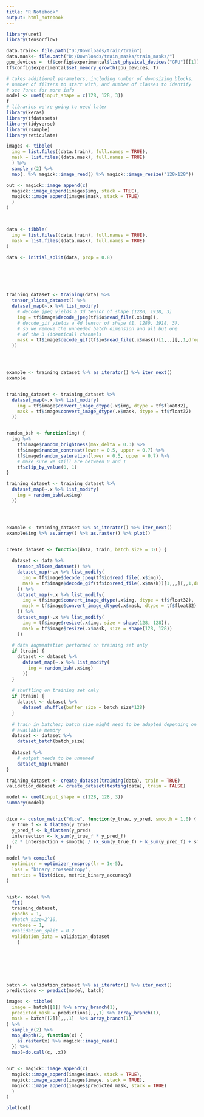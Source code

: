 ---
title: "R Notebook"
output: html_notebook
---

```{r}
library(unet)
library(tensorflow)

data.train<- file.path("D:/Downloads/train/train")
data.mask<- file.path("D:/Downloads/train_masks/train_masks/")
gpu_devices =  tf$config$experimental$list_physical_devices("GPU")[[1]]
tf$config$experimental$set_memory_growth(gpu_devices, T)
```



```{r}

# takes additional parameters, including number of downsizing blocks, 
# number of filters to start with, and number of classes to identify
# see ?unet for more info
model <- unet(input_shape = c(128, 128, 3))
f
# libraries we're going to need later
library(keras)
library(tfdatasets)
library(tidyverse)
library(rsample)
library(reticulate)

images <- tibble(
  img = list.files((data.train), full.names = TRUE),
  mask = list.files((data.mask), full.names = TRUE)
  ) %>% 
  sample_n(2) %>% 
  map(. %>% magick::image_read() %>% magick::image_resize("128x128"))

out <- magick::image_append(c(
  magick::image_append(images$img, stack = TRUE), 
  magick::image_append(images$mask, stack = TRUE)
  )
)



data <- tibble(
  img = list.files((data.train), full.names = TRUE),
  mask = list.files((data.mask), full.names = TRUE)
)

data <- initial_split(data, prop = 0.8)






training_dataset <- training(data) %>%  
  tensor_slices_dataset() %>% 
  dataset_map(~.x %>% list_modify(
    # decode_jpeg yields a 3d tensor of shape (1280, 1918, 3)
    img = tf$image$decode_jpeg(tf$io$read_file(.x$img)),
    # decode_gif yields a 4d tensor of shape (1, 1280, 1918, 3),
    # so we remove the unneeded batch dimension and all but one 
    # of the 3 (identical) channels
    mask = tf$image$decode_gif(tf$io$read_file(.x$mask))[1,,,][,,1,drop=FALSE]
  ))




example <- training_dataset %>% as_iterator() %>% iter_next()
example


training_dataset <- training_dataset %>% 
  dataset_map(~.x %>% list_modify(
    img = tf$image$convert_image_dtype(.x$img, dtype = tf$float32),
    mask = tf$image$convert_image_dtype(.x$mask, dtype = tf$float32)
  ))


random_bsh <- function(img) {
  img %>% 
    tf$image$random_brightness(max_delta = 0.3) %>% 
    tf$image$random_contrast(lower = 0.5, upper = 0.7) %>% 
    tf$image$random_saturation(lower = 0.5, upper = 0.7) %>% 
    # make sure we still are between 0 and 1
    tf$clip_by_value(0, 1) 
}

training_dataset <- training_dataset %>% 
  dataset_map(~.x %>% list_modify(
    img = random_bsh(.x$img)
  ))




example <- training_dataset %>% as_iterator() %>% iter_next()
example$img %>% as.array() %>% as.raster() %>% plot()


create_dataset <- function(data, train, batch_size = 32L) {
  
  dataset <- data %>% 
    tensor_slices_dataset() %>% 
    dataset_map(~.x %>% list_modify(
      img = tf$image$decode_jpeg(tf$io$read_file(.x$img)),
      mask = tf$image$decode_gif(tf$io$read_file(.x$mask))[1,,,][,,1,drop=FALSE]
    )) %>% 
    dataset_map(~.x %>% list_modify(
      img = tf$image$convert_image_dtype(.x$img, dtype = tf$float32),
      mask = tf$image$convert_image_dtype(.x$mask, dtype = tf$float32)
    )) %>% 
    dataset_map(~.x %>% list_modify(
      img = tf$image$resize(.x$img, size = shape(128, 128)),
      mask = tf$image$resize(.x$mask, size = shape(128, 128))
    ))
  
  # data augmentation performed on training set only
  if (train) {
    dataset <- dataset %>% 
      dataset_map(~.x %>% list_modify(
        img = random_bsh(.x$img)
      )) 
  }
  
  # shuffling on training set only
  if (train) {
    dataset <- dataset %>% 
      dataset_shuffle(buffer_size = batch_size*128)
  }
  
  # train in batches; batch size might need to be adapted depending on
  # available memory
  dataset <- dataset %>% 
    dataset_batch(batch_size)
  
  dataset %>% 
    # output needs to be unnamed
    dataset_map(unname) 
}

training_dataset <- create_dataset(training(data), train = TRUE)
validation_dataset <- create_dataset(testing(data), train = FALSE)

model <- unet(input_shape = c(128, 128, 3))
summary(model)


dice <- custom_metric("dice", function(y_true, y_pred, smooth = 1.0) {
  y_true_f <- k_flatten(y_true)
  y_pred_f <- k_flatten(y_pred)
  intersection <- k_sum(y_true_f * y_pred_f)
  (2 * intersection + smooth) / (k_sum(y_true_f) + k_sum(y_pred_f) + smooth)
})

model %>% compile(
  optimizer = optimizer_rmsprop(lr = 1e-5),
  loss = "binary_crossentropy",
  metrics = list(dice, metric_binary_accuracy)
)


hist<- model %>% 
  fit(
  training_dataset,
  epochs = 1,
  #batch_size=2^10,
  verbose = 1,
  #validation_split = 0.2
  validation_data = validation_dataset
    )







batch <- validation_dataset %>% as_iterator() %>% iter_next()
predictions <- predict(model, batch)

images <- tibble(
  image = batch[[1]] %>% array_branch(1),
  predicted_mask = predictions[,,,1] %>% array_branch(1),
  mask = batch[[2]][,,,1]  %>% array_branch(1)
) %>% 
  sample_n(2) %>% 
  map_depth(2, function(x) {
    as.raster(x) %>% magick::image_read()
  }) %>% 
  map(~do.call(c, .x))


out <- magick::image_append(c(
  magick::image_append(images$mask, stack = TRUE),
  magick::image_append(images$image, stack = TRUE), 
  magick::image_append(images$predicted_mask, stack = TRUE)
  )
)

plot(out)















```

